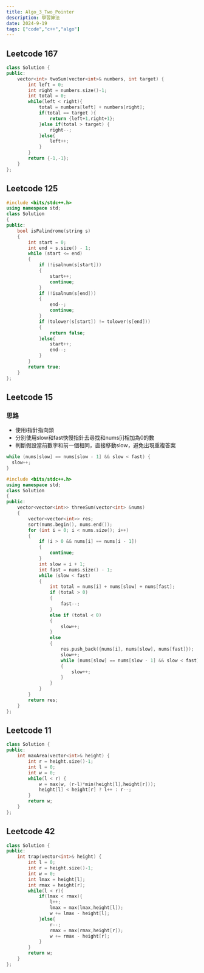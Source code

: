 ```yaml
---
title: Algo_3_Two_Pointer
description: 學習算法
date: 2024-9-19
tags: ["code","c++","algo"]
---
```



## Leetcode 167

```c++
class Solution {
public:
    vector<int> twoSum(vector<int>& numbers, int target) {
        int left = 0;
        int right = numbers.size()-1;
        int total = 0;
        while(left < right){
            total = numbers[left] + numbers[right];
            if(total == target ){
                return {left+1,right+1};
            }else if(total > target) {
                right--;
            }else{
                left++;
            }
        }
        return {-1,-1};
    }
};
```

## Leetcode 125

```c++
#include <bits/stdc++.h>
using namespace std;
class Solution
{
public:
    bool isPalindrome(string s)
    {
        int start = 0;
        int end = s.size() - 1;
        while (start <= end)
        {
            if (!isalnum(s[start]))
            {
                start++;
                continue;
            }
            if (!isalnum(s[end]))
            {
                end--;
                continue;
            }
            if (tolower(s[start]) != tolower(s[end]))
            {
                return false;
            }else{
                start++;
                end--;
            }
        }
        return true;
    }
};
```

## Leetcode 15

### 思路

- 使用i指針指向頭
- 分別使用slow和fast快慢指針去尋找和nums[i]相加為0的數
- 判斷假設當前數字和前一個相同，直接移動slow，避免出現重複答案

```c++
while (nums[slow] == nums[slow - 1] && slow < fast) {
  slow++;
}
```

```c++
#include <bits/stdc++.h>
using namespace std;
class Solution
{
public:
    vector<vector<int>> threeSum(vector<int> &nums)
    {
        vector<vector<int>> res;
        sort(nums.begin(), nums.end());
        for (int i = 0; i < nums.size(); i++)
        {
            if (i > 0 && nums[i] == nums[i - 1])
            {
                continue;
            }
            int slow = i + 1;
            int fast = nums.size() - 1;
            while (slow < fast)
            {
                int total = nums[i] + nums[slow] + nums[fast];
                if (total > 0)
                {
                    fast--;
                }
                else if (total < 0)
                {
                    slow++;
                }
                else
                {
                    res.push_back({nums[i], nums[slow], nums[fast]});
                    slow++;
                    while (nums[slow] == nums[slow - 1] && slow < fast)
                    {
                        slow++;
                    }
                }
            }
        }
        return res;
    }
};
```

## Leetcode 11

```c++
class Solution {
public:
    int maxArea(vector<int>& height) {
        int r = height.size()-1;
        int l = 0;
        int w = 0;
        while(l < r) {
            w = max(w, (r-l)*min(height[l],height[r]));
            height[l] < height[r] ? l++ : r--;
        }
        return w;
    }
};
```

## Leetcode 42

```c++
class Solution {
public:
    int trap(vector<int>& height) {
        int l = 0;
        int r = height.size()-1;
        int w = 0;
        int lmax = height[l];
        int rmax = height[r];
        while(l < r){
            if(lmax < rmax){
                l++;
                lmax = max(lmax,height[l]);
                w += lmax - height[l];
            }else{
                r--;
                rmax = max(rmax,height[r]);
                w += rmax - height[r];
            }
        }
        return w;
    }
};
```
